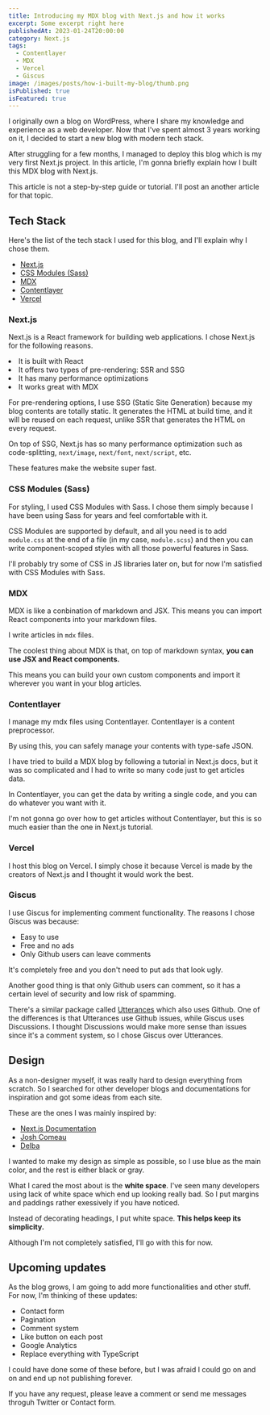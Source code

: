 ```yaml
---
title: Introducing my MDX blog with Next.js and how it works
excerpt: Some excerpt right here
publishedAt: 2023-01-24T20:00:00
category: Next.js
tags:
  - Contentlayer
  - MDX
  - Vercel
  - Giscus
image: /images/posts/how-i-built-my-blog/thumb.png
isPublished: true
isFeatured: true
---
```


I originally own a blog on WordPress, where I share my knowledge and experience as a web developer. Now that I've spent almost 3 years working on it, I decided to start a new blog with modern tech stack.

After struggling for a few months, I managed to deploy this blog which is my very first Next.js project. In this article, I'm gonna briefly explain how I built this MDX blog with Next.js.

<Box type="warning">
  This article is <span>not a step-by-step guide or tutorial.</span> I'll post
  an another article for that topic.
</Box>

## Tech Stack

Here's the list of the tech stack I used for this blog, and I'll explain why I chose them.

- [Next.js](https://nextjs.org/)
- [CSS Modules (Sass)](https://github.com/css-modules/css-modules)
- [MDX](https://mdxjs.com/)
- [Contentlayer](https://www.contentlayer.dev/)
- [Vercel](https://vercel.com/home)

### Next.js

Next.js is a React framework for building web applications. I chose Next.js for the following reasons.

<Box type="success">
  <UnorderedList>
    <li>It is built with React</li>
    <li>It offers two types of pre-rendering: SSR and SSG</li>
    <li>It has many performance optimizations</li>
    <li>It works great with MDX</li>
  </UnorderedList>
</Box>

For pre-rendering options, I use SSG (Static Site Generation) because my blog contents are totally static. It generates the HTML at build time, and it will be reused on each request, unlike SSR that generates the HTML on every request.

On top of SSG, Next.js has so many performance optimization such as code-splitting, `next/image`, `next/font`, `next/script`, etc.

These features make the website super fast.

<BlogImage
  src="/images/posts/first-post.png"
  alt="sample img"
  width={1600}
  height={900}
  caption="This is a sample caption for blog image component. When a string is passed to the caption prop, this gets rendered. Otherwise, this figcaption won't appear."
/>

### CSS Modules (Sass)

For styling, I used CSS Modules with Sass. I chose them simply because I have been using Sass for years and feel comfortable with it.

CSS Modules are supported by default, and all you need is to add `module.css` at the end of a file (in my case, `module.scss`) and then you can write component-scoped styles with all those powerful features in Sass.

I'll probably try some of CSS in JS libraries later on, but for now I'm satisfied with CSS Modules with Sass.

### MDX

MDX is like a conbination of markdown and JSX. This means you can import React components into your markdown files.

I write articles in `mdx` files.

The coolest thing about MDX is that, on top of markdown syntax, **you can use JSX and React components.**

This means you can build your own custom components and import it wherever you want in your blog articles.

### Contentlayer

I manage my mdx files using Contentlayer. Contentlayer is a content preprocessor.

By using this, you can safely manage your contents with type-safe JSON.

I have tried to build a MDX blog by following a tutorial in Next.js docs, but it was so complicated and I had to write so many code just to get articles data.

In Contentlayer, you can get the data by writing a single code, and you can do whatever you want with it.

I'm not gonna go over how to get articles without Contentlayer, but this is so much easier than the one in Next.js tutorial.

### Vercel

I host this blog on Vercel. I simply chose it because Vercel is made by the creators of Next.js and I thought it would work the best.

### Giscus

I use Giscus for implementing comment functionality. The reasons I chose Giscus was because:

- Easy to use
- Free and no ads
- Only Github users can leave comments

It's completely free and you don't need to put ads that look ugly.

Another good thing is that only Github users can comment, so it has a certain level of security and low risk of spamming.

There's a similar package called [Utterances](https://google.com) which also uses Github. One of the differences is that Utterances use Github issues, while Giscus uses Discussions. I thought Discussions would make more sense than issues since it's a comment system, so I chose Giscus over Utterances.

## Design

As a non-designer myself, it was really hard to design everything from scratch. So I searched for other developer blogs and documentations for inspiration and got some ideas from each site.

These are the ones I was mainly inspired by:

- [Next.js Documentation](https://nextjs.org/docs/getting-started)
- [Josh Comeau](https://www.joshwcomeau.com/)
- [Delba](https://delba.dev/)

I wanted to make my design as simple as possible, so I use blue as the main color, and the rest is either black or gray.

What I cared the most about is the **white space**. I've seen many developers using lack of white space which end up looking really bad. So I put margins and paddings rather exessively if you have noticed.

Instead of decorating headings, I put white space. **This helps keep its simplicity.**

Although I'm not completely satisfied, I'll go with this for now.

## Upcoming updates

As the blog grows, I am going to add more functionalities and other stuff. For now, I'm thinking of these updates:

- Contact form
- Pagination
- Comment system
- Like button on each post
- Google Analytics
- Replace everything with TypeScript

I could have done some of these before, but I was afraid I could go on and on and end up not publishing forever.

If you have any request, please leave a comment or send me messages throguh Twitter or Contact form.
